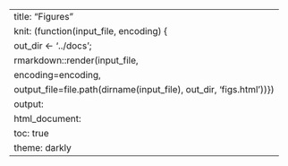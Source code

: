 ---
title: "Figures"
knit: (function(input_file, encoding) {
  out_dir <- '../docs';
  rmarkdown::render(input_file,
 encoding=encoding,
 output_file=file.path(dirname(input_file), out_dir, 'figs.html'))})
output:
  html_document:
    toc: true
    theme: darkly
---